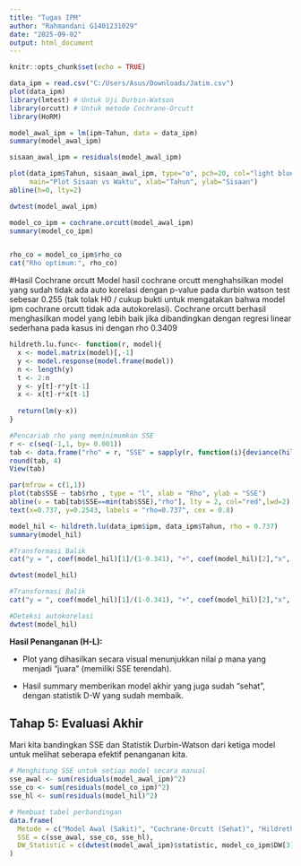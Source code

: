 ---
title: "Tugas IPM"
author: "Rahmandani G1401231029"
date: "2025-09-02"
output: html_document
---

```{r setup, include=FALSE}
knitr::opts_chunk$set(echo = TRUE)
```



```{r}
data_ipm = read.csv("C:/Users/Asus/Downloads/Jatim.csv")
plot(data_ipm)
library(lmtest) # Untuk Uji Durbin-Watson
library(orcutt) # Untuk metode Cochrane-Orcutt
library(HoRM) 
```
```{r}
model_awal_ipm = lm(ipm~Tahun, data = data_ipm)
summary(model_awal_ipm)

sisaan_awal_ipm = residuals(model_awal_ipm)

plot(data_ipm$Tahun, sisaan_awal_ipm, type="o", pch=20, col="light blue",
     main="Plot Sisaan vs Waktu", xlab="Tahun", ylab="Sisaan")
abline(h=0, lty=2)
```
```{r}
dwtest(model_awal_ipm)
```
```{r}
model_co_ipm = cochrane.orcutt(model_awal_ipm)
summary(model_co_ipm)


rho_co = model_co_ipm$rho_co
cat("Rho optimum:", rho_co)
```
#Hasil Cochrane orcutt
Model hasil cochrane orcutt menghahsilkan model yang sudah tidak ada auto korelasi dengan p-value pada durbin watson test sebesar 0.255 (tak tolak H0 /  cukup bukti untuk mengatakan bahwa model ipm cochrane orcutt tidak ada autokorelasi). Cochrane orcutt berhasil menghasilkan model yang lebih baik jika dibandingkan dengan regresi linear sederhana pada kasus ini dengan rho 0.3409


```{r}
hildreth.lu.func<- function(r, model){
  x <- model.matrix(model)[,-1]
  y <- model.response(model.frame(model))
  n <- length(y)
  t <- 2:n
  y <- y[t]-r*y[t-1]
  x <- x[t]-r*x[t-1]
  
  return(lm(y~x))
}

#Pencariab rho yang meminimumkan SSE
r <- c(seq(-1,1, by= 0.001))
tab <- data.frame("rho" = r, "SSE" = sapply(r, function(i){deviance(hildreth.lu.func(i, model_awal_ipm))}))
round(tab, 4)
View(tab)
```
```{r}
par(mfrow = c(1,1))
plot(tab$SSE ~ tab$rho , type = "l", xlab = "Rho", ylab = "SSE")
abline(v = tab[tab$SSE==min(tab$SSE),"rho"], lty = 2, col="red",lwd=2)
text(x=0.737, y=0.2543, labels = "rho=0.737", cex = 0.8)
```
```{r}
model_hil <- hildreth.lu(data_ipm$ipm, data_ipm$Tahun, rho = 0.737)
summary(model_hil)
```

```{r}
#Transformasi Balik
cat("y = ", coef(model_hil)[1]/(1-0.341), "+", coef(model_hil)[2],"x", sep = "")
```
```{r}
dwtest(model_hil)
```

```{r}
#Transformasi Balik
cat("y = ", coef(model_hil)[1]/(1-0.341), "+", coef(model_hil)[2],"x", sep = "")
```
```{r}
#Deteksi autokorelasi
dwtest(model_hil)
```

**Hasil Penanganan (H-L):**

-   Plot yang dihasilkan secara visual menunjukkan nilai ρ mana yang menjadi "juara" (memiliki SSE terendah).

-   Hasil summary memberikan model akhir yang juga sudah "sehat", dengan statistik D-W yang sudah membaik.

## Tahap 5: Evaluasi Akhir

Mari kita bandingkan SSE dan Statistik Durbin-Watson dari ketiga model untuk melihat seberapa efektif penanganan kita.

```{r}
# Menghitung SSE untuk setiap model secara manual
sse_awal <- sum(residuals(model_awal_ipm)^2)
sse_co <- sum(residuals(model_co_ipm)^2)
sse_hl <- sum(residuals(model_hil)^2)

# Membuat tabel perbandingan
data.frame(
  Metode = c("Model Awal (Sakit)", "Cochrane-Orcutt (Sehat)", "Hildreth-Lu (Sehat)"),
  SSE = c(sse_awal, sse_co, sse_hl),
  DW_Statistic = c(dwtest(model_awal_ipm)$statistic, model_co_ipm$DW[3], dwtest(model_hil)$statistic)
)
```


